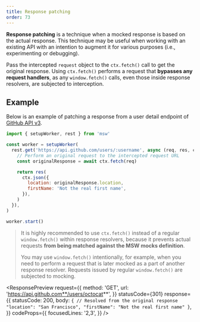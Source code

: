 ```yaml
---
title: Response patching
order: 73
---
```


**Response patching** is a technique when a mocked response is based on the actual response. This technique may be useful when working with an existing API with an intention to augment it for various purposes (i.e., experimenting or debugging).

Pass the intercepted `request` object to the `ctx.fetch()` call to get the original response. Using `ctx.fetch()` performs a request that **bypasses any request handlers**, as any `window.fetch()` calls, even those inside response resolvers, are subjected to interception.

## Example

Below is an example of patching a response from a user detail endpoint of [GitHub API v3](https://developer.github.com/v3/).

```js showLineNumbers focusedLines=5,6
import { setupWorker, rest } from 'msw'

const worker = setupWorker(
  rest.get('https://api.github.com/users/:username', async (req, res, ctx) => {
    // Perform an original request to the intercepted request URL
    const originalResponse = await ctx.fetch(req)

    return res(
      ctx.json({
        location: originalResponse.location,
        firstName: 'Not the real first name',
      }),
    )
  }),
)

worker.start()
```

> It is highly recommended to use `ctx.fetch()` instead of a regular `window.fetch()` within response resolvers, because it prevents actual requests **from being matched against the MSW mocks definition**.
>
> You may use `window.fetch()` intentionally, for example, when you need to perform a request that is later mocked as a part of another response resolver. Requests issued by regular `window.fetch()` are subjected to mocking.

<ResponsePreview
  request={{
    method: 'GET',
    url: 'https://api.github.com**/users/octocat**',
  }}
  statusCode={301}
  response={{
    statusCode: 200,
    body: `
{
  // Resolved from the original response
  "location": "San Francisco",
  "firstName": "Not the real first name"
}
    `,
  }}
  codeProps={{
    focusedLines: '2,3',
  }}
/>

